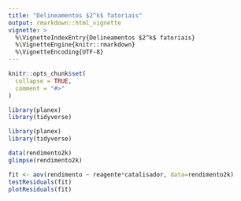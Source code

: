 ```yaml
---
title: "Delineamentos $2^k$ fatoriais"
output: rmarkdown::html_vignette
vignette: >
  %\VignetteIndexEntry{Delineamentos $2^k$ fatoriais}
  %\VignetteEngine{knitr::rmarkdown}
  %\VignetteEncoding{UTF-8}
---
```


```r
knitr::opts_chunk$set(
  collapse = TRUE,
  comment = "#>"
)
```

```r
library(planex)
library(tidyverse)

library(planex)
library(tidyverse)

data(rendimento2k)
glimpse(rendimento2k)

fit <- aov(rendimento ~ reagente*catalisador, data=rendimento2k)
testResiduals(fit)
plotResiduals(fit)
```

